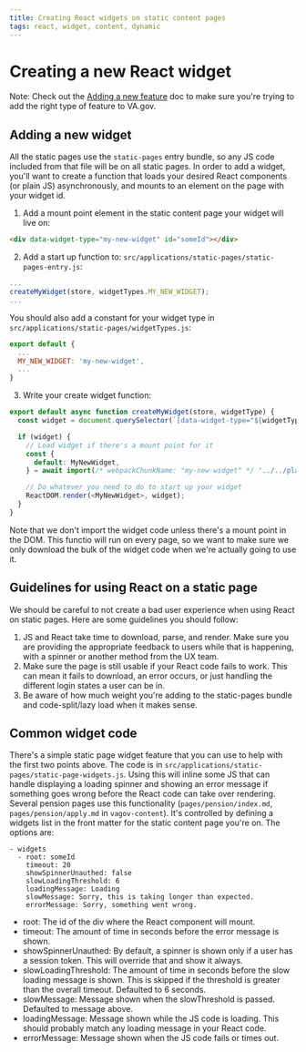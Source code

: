 ```yaml
---
title: Creating React widgets on static content pages
tags: react, widget, content, dynamic
---
```


# Creating a new React widget

Note: Check out the [Adding a new feature](/getting-started/common-tasks/new-feature) doc to make sure you're trying to add the right type of feature to VA.gov.

## Adding a new widget

All the static pages use the `static-pages` entry bundle, so any JS code included from that file will be on all static pages. In order to add a widget, you'll want to create a function that loads your desired React components (or plain JS) asynchronously, and mounts to an element on the page with your widget id.

1. Add a mount point element in the static content page your widget will live on:

```html
<div data-widget-type="my-new-widget" id="someId"></div>
```

2. Add a start up function to: `src/applications/static-pages/static-pages-entry.js`:

```js
...
createMyWidget(store, widgetTypes.MY_NEW_WIDGET);
...
```

You should also add a constant for your widget type in `src/applications/static-pages/widgetTypes.js`:

```js
export default {
  ...
  MY_NEW_WIDGET: 'my-new-widget',
  ...
}
```

3. Write your create widget function:

```js
export default async function createMyWidget(store, widgetType) {
  const widget = document.querySelector(`[data-widget-type="${widgetType}"]`);

  if (widget) {
    // Load widget if there's a mount point for it
    const {
      default: MyNewWidget,
    } = await import(/* webpackChunkName: "my-new-widget" */ '../../platform/site-wide/my-new-widget');

    // Do whatever you need to do to start up your widget
    ReactDOM.render(<MyNewWidget>, widget);
  }
}
```

Note that we don't import the widget code unless there's a mount point in the DOM. This functio will run on every page, so we want to make sure we only download the bulk of the widget code when we're actually going to use it.

## Guidelines for using React on a static page

We should be careful to not create a bad user experience when using React on static pages. Here are some guidelines you should follow:

1. JS and React take time to download, parse, and render. Make sure you are providing the appropriate feedback to users while that is happening, with a spinner or another method from the UX team.
2. Make sure the page is still usable if your React code fails to work. This can mean it fails to download, an error occurs, or just handling the different login states a user can be in.
3. Be aware of how much weight you're adding to the static-pages bundle and code-split/lazy load when it makes sense.

## Common widget code

There's a simple static page widget feature that you can use to help with the first two points above. The code is in `src/applications/static-pages/static-page-widgets.js`. Using this will inline some JS that can handle displaying a loading spinner and showing an error message if something goes wrong before the React code can take over rendering. Several pension pages use this functionality (`pages/pension/index.md`, `pages/pension/apply.md` in `vagov-content`). It's controlled by defining a widgets list in the front matter for the static content page you're on. The options are:

```
- widgets
  - root: someId 
    timeout: 20
    showSpinnerUnauthed: false
    slowLoadingThreshold: 6
    loadingMessage: Loading
    slowMessage: Sorry, this is taking longer than expected.
    errorMessage: Sorry, something went wrong.
```

- root: The id of the div where the React component will mount.
- timeout: The amount of time in seconds before the error message is shown.
- showSpinnerUnauthed: By default, a spinner is shown only if a user has a session token. This will override that and show it always.
- slowLoadingThreshold: The amount of time in seconds before the slow loading message is shown. This is skipped if the threshold is greater than the overall timeout. Defaulted to 6 seconds.
- slowMessage: Message shown when the slowThreshold is passed. Defaulted to message above.
- loadingMessage: Message shown while the JS code is loading. This should probably match any loading message in your React code.
- errorMessage: Message shown when the JS code fails or times out.
